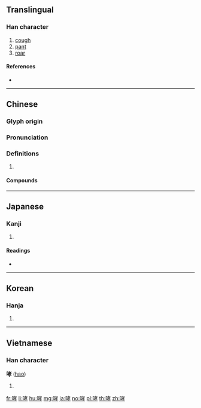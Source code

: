 {{character info/new}}
==Translingual==

===Han character===
{{Han char|rn=30|rad=口|as=07|sn=10|four=64047|canj=RJKD|ids=⿰口孝}}

# [[cough]]
# [[pant]]
# [[roar]]

====References====
* {{Han ref|kx=0190.260|dkj=03659|dj=0410.070|hdz=10625.040|uh=54EE|ud=21742|bh=ADFD|bd=44541}}

----

==Chinese==
{{zh-forms}}

===Glyph origin===
{{Han etym}}

===Pronunciation===
{{zh-pron
|m=xiāo
|c=haau1
|mn=hàu/twv:háu
|mc=y
|oc=y
|cat=
}}

===Definitions===
{{zh-hanzi}}

# {{rfdef|zh}}

====Compounds====
{{zh-der|哮吼|哮喘|咆哮大怒|大肆咆哮|咆哮山莊|哮闞|哮虎|咆哮|狂哮|訇哮}}

----

==Japanese==

===Kanji===
{{ja-kanji|grade=|rs=口07}}

# {{defn|lang=ja|sort=口07}}

====Readings====
* {{ja-readings|on=[[こう]] (kō)|kun=[[ほえる]] (hoeru)}}

----

==Korean==

===Hanja===
{{ko-hanja|hangeul=효|rv=hyo|mr=hyo}}

# {{defn|lang=ko|sort=口07}}

----

==Vietnamese==

===Han character===
'''哮''' ([[hao]])

# {{defn|lang=vi}}

[[fr:哮]]
[[li:哮]]
[[hu:哮]]
[[mg:哮]]
[[ja:哮]]
[[no:哮]]
[[pl:哮]]
[[th:哮]]
[[zh:哮]]